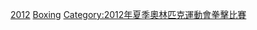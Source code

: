 
{{See also|2012年夏季奧林匹克運動會拳擊比賽}}

{{categoryTOC}}
{{Commons category|2012 Summer Olympics boxers}}


[[Category:各年夏季奧林匹克運動會拳擊運動員|2012]]
[[Category:2012年夏季奧林匹克運動會運動員|Boxing]]
[[Category:2012年夏季奧林匹克運動會拳擊比賽|Category:2012年夏季奧林匹克運動會拳擊比賽]]